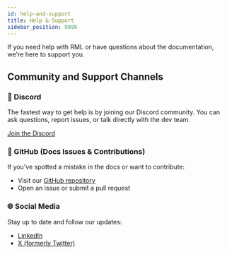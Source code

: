 ```yaml
---
id: help-and-support
title: Help & Support
sidebar_position: 9999
---
```


If you need help with RML or have questions about the documentation, we're here to support you.

## Community and Support Channels

### 💬 Discord

The fastest way to get help is by joining our Discord community. You can ask questions, report issues, or talk directly with the dev team.

[Join the Discord](https://discord.gg/mVbG4CBaRg)

### 🐙 GitHub (Docs Issues & Contributions)

If you've spotted a mistake in the docs or want to contribute:

- Visit our [GitHub repository](https://github.com/Recurse-ML/docs)
- Open an issue or submit a pull request

### 🌐 Social Media

Stay up to date and follow our updates:

- [LinkedIn](https://www.linkedin.com/company/recurse-ml/)
- [X (formerly Twitter)](https://x.com/RecurseML)
